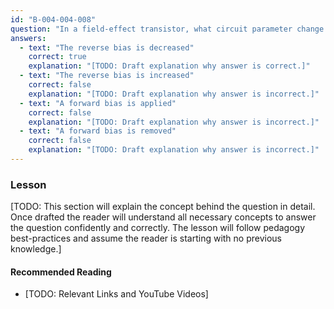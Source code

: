 ```yaml
---
id: "B-004-004-008"
question: "In a field-effect transistor, what circuit parameter change causes the current to increase?"
answers:
  - text: "The reverse bias is decreased"
    correct: true
    explanation: "[TODO: Draft explanation why answer is correct.]"
  - text: "The reverse bias is increased"
    correct: false
    explanation: "[TODO: Draft explanation why answer is incorrect.]"
  - text: "A forward bias is applied"
    correct: false
    explanation: "[TODO: Draft explanation why answer is incorrect.]"
  - text: "A forward bias is removed"
    correct: false
    explanation: "[TODO: Draft explanation why answer is incorrect.]"
---
```


### Lesson

[TODO: This section will explain the concept behind the question in detail. Once drafted the reader will understand all necessary concepts to answer the question confidently and correctly. The lesson will follow pedagogy best-practices and assume the reader is starting with no previous knowledge.]

#### Recommended Reading

- [TODO: Relevant Links and YouTube Videos]
